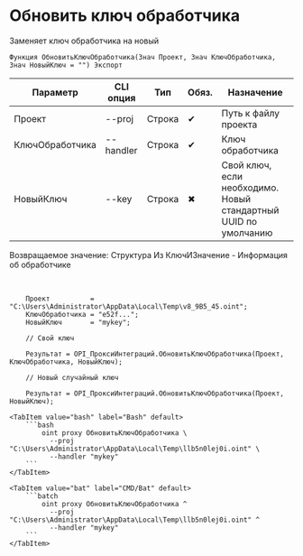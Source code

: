 ﻿---
sidebar_position: 8
---


# Обновить ключ обработчика
 Заменяет ключ обработчика на новый



`Функция ОбновитьКлючОбработчика(Знач Проект, Знач КлючОбработчика, Знач НовыйКлюч = "") Экспорт`

  | Параметр | CLI опция | Тип | Обяз. | Назначение |
  |-|-|-|-|-|
  | Проект | --proj | Строка | &#x2714; | Путь к файлу проекта |
  | КлючОбработчика | --handler | Строка | &#x2714; | Ключ обработчика |
  | НовыйКлюч | --key | Строка | &#x2716; | Свой ключ, если необходимо. Новый стандартный UUID по умолчанию |

  
  Возвращаемое значение:   Структура Из КлючИЗначение - Информация об обработчике

<br/>




```bsl title="Пример использования для 1С:Предприятие/OneScript"
    Проект          = "C:\Users\Administrator\AppData\Local\Temp\v8_9B5_45.oint";
    КлючОбработчика = "e52f...";
    НовыйКлюч       = "mykey";

    // Свой ключ

    Результат = OPI_ПроксиИнтеграций.ОбновитьКлючОбработчика(Проект, КлючОбработчика, НовыйКлюч);

    // Новый случайный ключ

    Результат = OPI_ПроксиИнтеграций.ОбновитьКлючОбработчика(Проект, НовыйКлюч);
```
    

 <Tabs>
  
    <TabItem value="bash" label="Bash" default>
        ```bash
            oint proxy ОбновитьКлючОбработчика \
              --proj "C:\Users\Administrator\AppData\Local\Temp\llb5n0lej0i.oint" \
              --handler "mykey"
        ```
    </TabItem>
  
    <TabItem value="bat" label="CMD/Bat" default>
        ```batch
            oint proxy ОбновитьКлючОбработчика ^
              --proj "C:\Users\Administrator\AppData\Local\Temp\llb5n0lej0i.oint" ^
              --handler "mykey"
        ```
    </TabItem>
</Tabs>



